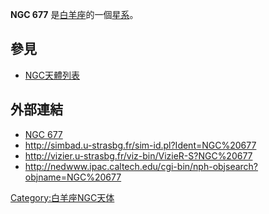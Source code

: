 {{NGCInfoBox|NGCID=NGC 677|發現者=路易斯·斯威夫特|發現日期=1886年9月25日|其他編號=UGC 1275,MCG 2-5-42,ZWG 437.39|曆元=J2000.0|赤經=1時49分14秒
|赤緯=13°3'21"|星座=白羊座|星體=星系|星等=12.2|表面亮度=13.8|藍等=13.2}}

'''NGC 677''' 是[[白羊座|白羊座]]的一個[[星系|星系]]。

== 參見 ==
* [[NGC天體列表|NGC天體列表]]

== 外部連結 ==
* [https://web.archive.org/web/20020702234547/http://www.seds.org/~spider/ngc/ngc.cgi?677 NGC 677]
* http://simbad.u-strasbg.fr/sim-id.pl?Ident=NGC%20677
* http://vizier.u-strasbg.fr/viz-bin/VizieR-S?NGC%20677{{Wayback|url=http://vizier.u-strasbg.fr/viz-bin/VizieR-S?NGC%20677 |date=20160303221833 }}
* http://nedwww.ipac.caltech.edu/cgi-bin/nph-objsearch?objname=NGC%20677{{Wayback|url=http://nedwww.ipac.caltech.edu/cgi-bin/nph-objsearch?objname=NGC%20677 |date=20191018191718 }}

{{Catalogs|NGC=677}}

{{Galaxy-stub}}

[[Category:白羊座NGC天体|Category:白羊座NGC天体]]